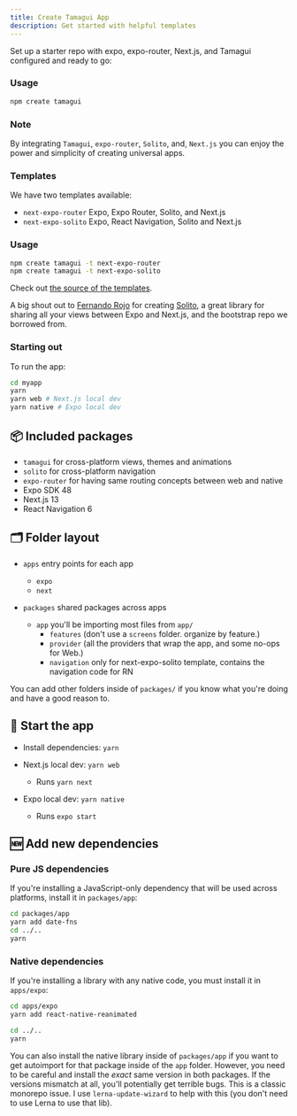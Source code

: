 ```yaml
---
title: Create Tamagui App
description: Get started with helpful templates
---
```


Set up a starter repo with expo, expo-router, Next.js, and Tamagui configured and ready to go:

### Usage

```bash
npm create tamagui
```

### Note

By integrating `Tamagui`, `expo-router`, `Solito`, and, `Next.js` you can enjoy the power and simplicity of creating universal apps.

### Templates

We have two templates available:

- `next-expo-router` Expo, Expo Router, Solito, and Next.js
- `next-expo-solito` Expo, React Navigation, Solito and Next.js

### Usage

```bash
npm create tamagui -t next-expo-router
npm create tamagui -t next-expo-solito
```

Check out [the source of the templates](https://github.com/tamagui/starters).

A big shout out to [Fernando Rojo](https://twitter.com/fernandotherojo) for creating [Solito](https://solito.dev), a great library for sharing all your views between Expo and Next.js, and the bootstrap repo we borrowed from.

### Starting out

To run the app:

```bash
cd myapp
yarn
yarn web # Next.js local dev
yarn native # Expo local dev
```

## 📦 Included packages

- `tamagui` for cross-platform views, themes and animations
- `solito` for cross-platform navigation
- `expo-router` for having same routing concepts between web and native
- Expo SDK 48
- Next.js 13
- React Navigation 6

## 🗂 Folder layout

- `apps` entry points for each app

  - `expo`
  - `next`

- `packages` shared packages across apps
  - `app` you'll be importing most files from `app/`
    - `features` (don't use a `screens` folder. organize by feature.)
    - `provider` (all the providers that wrap the app, and some no-ops for Web.)
    - `navigation` only for next-expo-solito template, contains the navigation code for RN

You can add other folders inside of `packages/` if you know what you're doing and have a good reason to.

## 🏁 Start the app

- Install dependencies: `yarn`

- Next.js local dev: `yarn web`
  - Runs `yarn next`
- Expo local dev: `yarn native`
  - Runs `expo start`

## 🆕 Add new dependencies

### Pure JS dependencies

If you're installing a JavaScript-only dependency that will be used across platforms, install it in `packages/app`:

```bash
cd packages/app
yarn add date-fns
cd ../..
yarn
```

### Native dependencies

If you're installing a library with any native code, you must install it in `apps/expo`:

```bash
cd apps/expo
yarn add react-native-reanimated

cd ../..
yarn
```

You can also install the native library inside of `packages/app` if you want to get autoimport for that package inside of the `app` folder. However, you need to be careful and install the _exact_ same version in both packages. If the versions mismatch at all, you'll potentially get terrible bugs. This is a classic monorepo issue. I use `lerna-update-wizard` to help with this (you don't need to use Lerna to use that lib).

```

```
